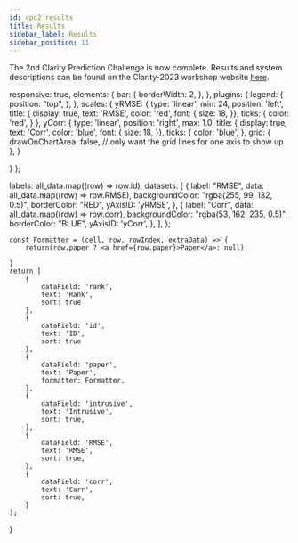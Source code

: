 ```yaml
---
id: cpc2_results
title: Results
sidebar_label: Results
sidebar_position: 11
---
```


The 2nd Clarity Prediction Challenge is now complete. Results and system descriptions can be found on the Clarity-2023 workshop website [here](https://claritychallenge.org/clarity2023-workshop/results).





  responsive: true,
  elements: {
    bar: {
      borderWidth: 2,
    },
  },
  plugins: {
    legend: {
      position: "top",
    },
  },
  scales: {
    yRMSE: {
         type: 'linear',
         min: 24,
         position: 'left',
         title: {
          display: true,
          text: 'RMSE',
          color: 'red',
          font: {
            size: 18,
          }},
          ticks: {
            color: 'red',
          }
    },
    yCorr: {
        type: 'linear',
        position: 'right',
        max: 1.0,
        title: {
        display: true,
        text: 'Corr',
        color: 'blue',
        font: {
            size: 18,
        }},
        ticks: {
            color: 'blue',
        },
        grid: {
          drawOnChartArea: false, // only want the grid lines for one axis to show up
        },
    }

  }
};

  labels: all_data.map((row) => row.id),
  datasets: [
    {
      label: "RMSE",
      data: all_data.map((row) => row.RMSE),
      backgroundColor: "rgba(255, 99, 132, 0.5)",
      borderColor: "RED",
      yAxisID: 'yRMSE',
    },
    {
      label: "Corr",
      data: all_data.map((row) => row.corr),
      backgroundColor: "rgba(53, 162, 235, 0.5)",
      borderColor: "BLUE",
      yAxisID: 'yCorr',
    },
  ],
};

    const Formatter = (cell, row, rowIndex, extraData) => {
        return(row.paper ? <a href={row.paper}>Paper</a>: null)

    }
    return [
        {
            dataField: 'rank',
            text: 'Rank',
            sort: true
        },
        {
            dataField: 'id',
            text: 'ID',
            sort: true
        }, 
        {  
            dataField: 'paper',
            text: 'Paper',
            formatter: Formatter,
        },
        {
            dataField: 'intrusive',
            text: 'Intrusive',
            sort: true,
        },
        {
            dataField: 'RMSE',
            text: 'RMSE',
            sort: true,
        }, 
        {
            dataField: 'corr',
            text: 'Corr',
            sort: true,
        }
    ];
}

<Bar data={data} options={options} />

<div style={{  paddingTop: 50, textAlign: "center" }} >
<BootstrapTable bootstrap4 keyField='id' data={ all_data } columns={ makeColumns() }  />
</div>
